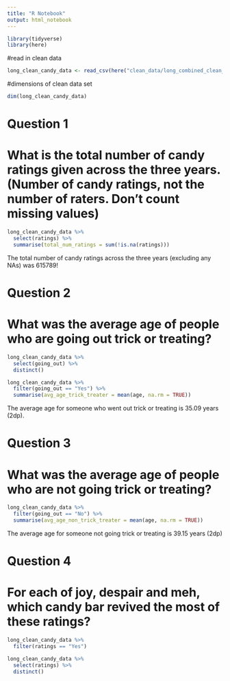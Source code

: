 ```yaml
---
title: "R Notebook"
output: html_notebook
---
```


```r
library(tidyverse)
library(here)
```

#read in clean data 
```r
long_clean_candy_data <- read_csv(here("clean_data/long_combined_clean_data.csv"))
```


#dimensions of clean data set
```r

dim(long_clean_candy_data)

```

# Question 1
# What is the total number of candy ratings given across the three years. (Number of candy ratings, not the number of raters. Don’t count missing values)

```r

long_clean_candy_data %>% 
  select(ratings) %>% 
  summarise(total_num_ratings = sum(!is.na(ratings)))

```

The total number of candy ratings across the three years (excluding any NAs)
was 615789!

# Question 2
# What was the average age of people who are going out trick or treating?


```r

long_clean_candy_data %>% 
  select(going_out) %>% 
  distinct()
```

```r

long_clean_candy_data %>% 
  filter(going_out == "Yes") %>%
  summarise(avg_age_trick_treater = mean(age, na.rm = TRUE))

```

The average age for someone who went out trick or treating is 35.09 years (2dp).

# Question 3
# What was the average age of people who are not going trick or treating?

```r

long_clean_candy_data %>% 
  filter(going_out == "No") %>% 
  summarise(avg_age_non_trick_treater = mean(age, na.rm = TRUE))


```

The average age for someone not going trick or treating is 39.15 years (2dp)

# Question 4
# For each of joy, despair and meh, which candy bar revived the most of these ratings?

```r
long_clean_candy_data %>% 
  filter(ratings == "Yes")
```


```r

long_clean_candy_data %>%
  select(ratings) %>% 
  distinct()
  

```

